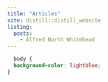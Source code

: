 ```yaml
---
title: "Articles"
site: distill::distill_website
listing: 
  posts:
    - Alfred North Whitehead
---
```


```css
  body {
  background-color: lightblue;
}
```